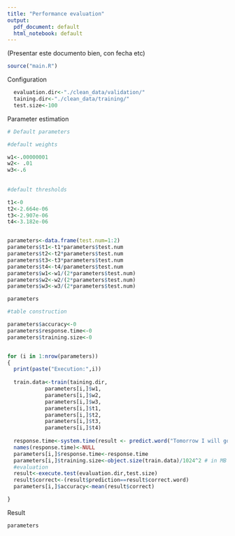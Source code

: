 ```yaml
---
title: "Performance evaluation"
output:
  pdf_document: default
  html_notebook: default
---
```



(Presentar este documento bien, con fecha etc)


```r
source("main.R")
```




Configuration
```r
  evaluation.dir<-"./clean_data/validation/"
  taining.dir<-"./clean_data/training/"
  test.size<-100
```




Parameter estimation

```r



# Default parameters

#default weights

w1<-.00000001
w2<- .01
w3<-.6
 
 
#default thresholds

t1<-0 
t2<-2.664e-06
t3<-2.907e-06
t4<-3.182e-06


parameters<-data.frame(test.num=1:2)
parameters$t1<-t1*parameters$test.num
parameters$t2<-t2*parameters$test.num
parameters$t3<-t3*parameters$test.num
parameters$t4<-t4/parameters$test.num
parameters$w1<-w1/(2*parameters$test.num)
parameters$w2<-w2/(2*parameters$test.num)
parameters$w3<-w3/(2*parameters$test.num)


```


```r
parameters
```




```r

#table construction

parameters$accuracy<-0
parameters$response.time<-0
parameters$training.size<-0


for (i in 1:nrow(parameters))  
{
  print(paste("Execution:",i))
  
  train.data<-train(taining.dir,
            parameters[i,]$w1,
            parameters[i,]$w2,
            parameters[i,]$w3,
            parameters[i,]$t1,
            parameters[i,]$t2,
            parameters[i,]$t3,
            parameters[i,]$t4)
  
  response.time<-system.time(result <- predict.word("Tomorrow I will go to"), gcFirst = TRUE)[1]
  names(response.time)<-NULL
  parameters[i,]$response.time<-response.time
  parameters[i,]$training.size<-object.size(train.data)/1024^2 # in MB
  #evaluation
  result<-execute.test(evaluation.dir,test.size)
  result$correct<-(result$prediction==result$correct.word)
  parameters[i,]$accuracy<-mean(result$correct)

}


```


Result
```r
parameters
```


